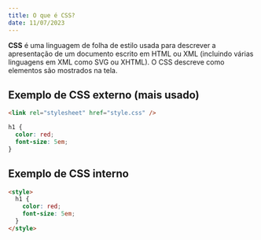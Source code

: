 ```yaml
---
title: O que é CSS?
date: 11/07/2023
---
```


**CSS** é uma linguagem de folha de estilo usada para descrever a apresentação de um documento escrito em HTML ou XML (incluindo várias linguagens em XML como SVG ou XHTML). O CSS descreve como elementos são mostrados na tela.

## Exemplo de CSS externo (mais usado)

```html
<link rel="stylesheet" href="style.css" />
```

```css
h1 {
  color: red;
  font-size: 5em;
}
```

## Exemplo de CSS interno

```html
<style>
  h1 {
    color: red;
    font-size: 5em;
  }
</style>
```
